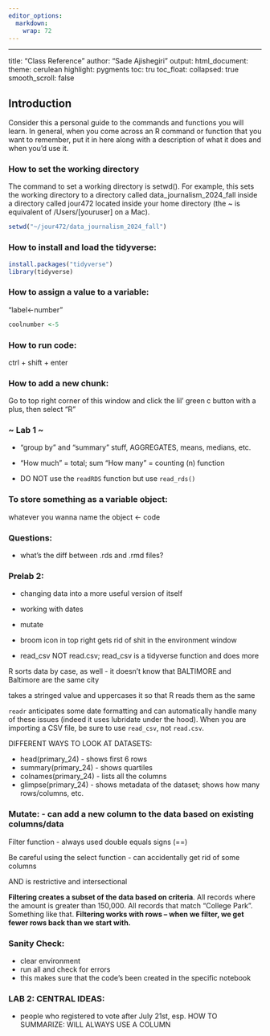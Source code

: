 ```yaml
---
editor_options: 
  markdown: 
    wrap: 72
---
```


------------------------------------------------------------------------

title: "Class Reference" author: "Sade Ajishegiri" output:
html_document: theme: cerulean highlight: pygments toc: tru toc_float:
collapsed: true smooth_scroll: false

## Introduction

Consider this a personal guide to the commands and functions you will
learn. In general, when you come across an R command or function that
you want to remember, put it in here along with a description of what it
does and when you'd use it.

### How to set the working directory

The command to set a working directory is setwd(). For example, this
sets the working directory to a directory called
data_journalism_2024_fall inside a directory called jour472 located
inside your home directory (the \~ is equivalent of /Users/[youruser] on
a Mac).

```r
setwd("~/jour472/data_journalism_2024_fall")
```

### How to install and load the tidyverse:

```r
install.packages("tidyverse")
library(tidyverse)
```

### How to assign a value to a variable:

"label\<-number"

```r
coolnumber <-5
```

### How to run code:

ctrl + shift + enter

### How to add a new chunk:

Go to top right corner of this window and click the lil' green c button
with a plus, then select "R"

### \~ Lab 1 \~

-   "group by" and "summary" stuff, AGGREGATES, means, medians, etc.

-   "How much" = total; sum "How many" = counting (n) function

-   DO NOT use the `readRDS` function but use `read_rds()`

### To store something as a variable object:

whatever you wanna name the object \<- code

### Questions:

-   what's the diff between .rds and .rmd files?

### Prelab 2:

-   changing data into a more useful version of itself

-   working with dates

-   mutate

-   broom icon in top right gets rid of shit in the environment window

-   read_csv NOT read.csv; read_csv is a tidyverse function and does
    more

R sorts data by case, as well - it doesn't know that BALTIMORE and
Baltimore are the same city

takes a stringed value and uppercases it so that R reads them as the
same

`readr` anticipates some date formatting and can automatically handle
many of these issues (indeed it uses lubridate under the hood). When you
are importing a CSV file, be sure to use `read_csv`, not `read.csv`.

DIFFERENT WAYS TO LOOK AT DATASETS:

-   head(primary_24) - shows first 6 rows
-   summary(primary_24) - shows quartiles
-   colnames(primary_24) - lists all the columns
-   glimpse(primary_24) - shows metadata of the dataset; shows how many
    rows/columns, etc.

### Mutate: - can add a new column to the data based on existing columns/data

Filter function - always used double equals signs (==)

Be careful using the select function - can accidentally get rid of some
columns

AND is restrictive and intersectional

**Filtering creates a subset of the data based on criteria**. All
records where the amount is greater than 150,000. All records that match
"College Park". Something like that. **Filtering works with rows -- when
we filter, we get fewer rows back than we start with.**

### Sanity Check:

-   clear environment
-   run all and check for errors
-   this makes sure that the code's been created in the specific
    notebook

### LAB 2: CENTRAL IDEAS:
- people who registered to vote after July 21st, esp.
HOW TO SUMMARIZE: WILL ALWAYS USE A COLUMN
